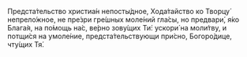 Предста́тельство христиа́н непосты́дное, Хода́тайство ко Творцу́ непрело́жное, не пре́зри гре́шных моле́ний гла́сы, но предвари́, я́ко Блага́я, на по́мощь на́с, ве́рно зову́щих Ти́: ускори́ на моли́тву, и потщи́ся на умоле́ние, предста́тельствующи при́сно, Богоро́дице, чту́щих Тя́.
